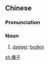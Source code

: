 ==Chinese==
{{zh-forms}}

===Pronunciation===
{{zh-pron
|m=nǎngzi
|cat=n
}}

===Noun===
{{zh-noun}}

# [[dagger]]; [[bodkin]]

[[zh:攮子]]
